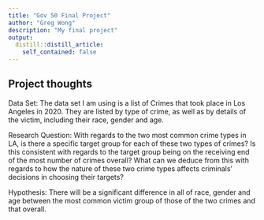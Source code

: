 ```yaml
---
title: "Gov 50 Final Project"
author: "Greg Wong"
description: "My final project"
output:
  distill::distill_article:
    self_contained: false
---
```




## Project thoughts

Data Set:
The data set I am using is a list of Crimes that took place in Los Angeles in 2020. They are listed by type of crime, as well as by details of the victim, including their race, gender and age.

Research Question:
With regards to the two most common crime types in LA, is there a specific target group for each of these two types of crimes? Is this consistent with regards to the target group being on the receiving end of the most number of crimes overall? What can we deduce from this with regards to how the nature of these two crime types affects criminals' decisions in choosing their targets?

Hypothesis:
There will be a significant difference in all of race, gender and age between the most common victim group of those of the two crimes and that overall.
